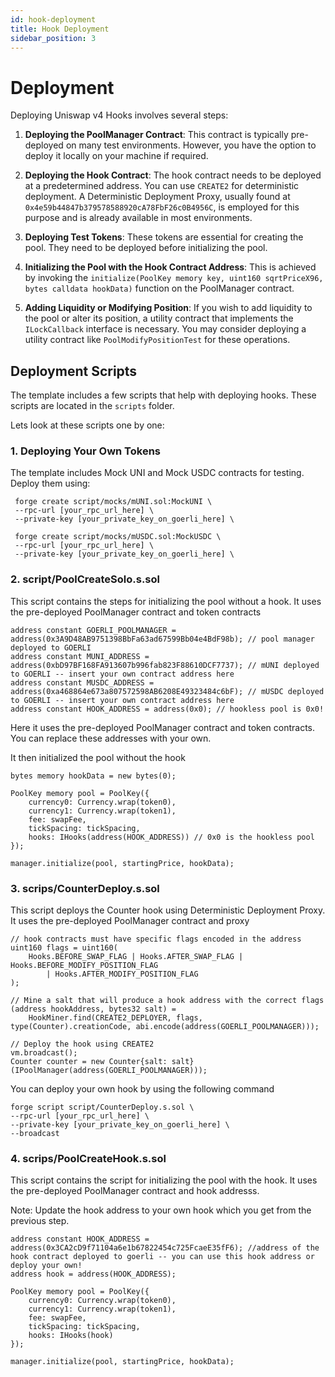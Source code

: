 ```yaml
---
id: hook-deployment
title: Hook Deployment
sidebar_position: 3
---
```


# Deployment
Deploying Uniswap v4 Hooks involves several steps:

1. **Deploying the PoolManager Contract**: This contract is typically pre-deployed on many test environments. However,
   you have the option to deploy it locally on your machine if required.

2. **Deploying the Hook Contract**: The hook contract needs to be deployed at a predetermined address. You can use
   `CREATE2` for deterministic deployment. A Deterministic Deployment Proxy, usually found
   at `0x4e59b44847b379578588920cA78FbF26c0B4956C`, is employed for this purpose and is already available in most
   environments.

3. **Deploying Test Tokens**: These tokens are essential for creating the pool. They need to be deployed before
   initializing the pool.

4. **Initializing the Pool with the Hook Contract Address**: This is achieved by invoking
   the `initialize(PoolKey memory key, uint160 sqrtPriceX96, bytes calldata hookData)` function on the PoolManager contract.

5. **Adding Liquidity or Modifying Position**: If you wish to add liquidity to the pool or alter its position, a
   utility contract that implements the `ILockCallback` interface is necessary. You may consider deploying a utility
   contract like `PoolModifyPositionTest` for these operations.


## Deployment Scripts
The template includes a few scripts that help with deploying hooks. These scripts are located in the `scripts` folder.

Lets look at these scripts one by one:

### 1. Deploying Your Own Tokens
The template includes Mock UNI and Mock USDC contracts for testing. Deploy them using:
```shell
 forge create script/mocks/mUNI.sol:MockUNI \
 --rpc-url [your_rpc_url_here] \
 --private-key [your_private_key_on_goerli_here] \

 forge create script/mocks/mUSDC.sol:MockUSDC \
 --rpc-url [your_rpc_url_here] \
 --private-key [your_private_key_on_goerli_here] \
```


### 2. script/PoolCreateSolo.s.sol
This script contains the steps for initializing the pool without a hook. It uses the pre-deployed PoolManager contract and
token contracts

```solidity
address constant GOERLI_POOLMANAGER = address(0x3A9D48AB9751398BbFa63ad67599Bb04e4BdF98b); // pool manager deployed to GOERLI
address constant MUNI_ADDRESS = address(0xbD97BF168FA913607b996fab823F88610DCF7737); // mUNI deployed to GOERLI -- insert your own contract address here
address constant MUSDC_ADDRESS = address(0xa468864e673a807572598AB6208E49323484c6bF); // mUSDC deployed to GOERLI -- insert your own contract address here
address constant HOOK_ADDRESS = address(0x0); // hookless pool is 0x0!
```
Here it uses the pre-deployed PoolManager contract and token contracts. You can replace these addresses with your own.

It then initialized the pool without the hook

```solidity
bytes memory hookData = new bytes(0);

PoolKey memory pool = PoolKey({
    currency0: Currency.wrap(token0),
    currency1: Currency.wrap(token1),
    fee: swapFee,
    tickSpacing: tickSpacing,
    hooks: IHooks(address(HOOK_ADDRESS)) // 0x0 is the hookless pool
});

manager.initialize(pool, startingPrice, hookData);
```

### 3. scrips/CounterDeploy.s.sol
This script deploys the Counter hook using Deterministic Deployment Proxy. It uses the pre-deployed PoolManager contract
and proxy

```solidity
// hook contracts must have specific flags encoded in the address
uint160 flags = uint160(
    Hooks.BEFORE_SWAP_FLAG | Hooks.AFTER_SWAP_FLAG | Hooks.BEFORE_MODIFY_POSITION_FLAG
        | Hooks.AFTER_MODIFY_POSITION_FLAG
);

// Mine a salt that will produce a hook address with the correct flags
(address hookAddress, bytes32 salt) =
    HookMiner.find(CREATE2_DEPLOYER, flags, type(Counter).creationCode, abi.encode(address(GOERLI_POOLMANAGER)));

// Deploy the hook using CREATE2
vm.broadcast();
Counter counter = new Counter{salt: salt}(IPoolManager(address(GOERLI_POOLMANAGER)));
```
You can deploy your own hook by using the following command
```
forge script script/CounterDeploy.s.sol \
--rpc-url [your_rpc_url_here] \
--private-key [your_private_key_on_goerli_here] \
--broadcast
```


### 4. scrips/PoolCreateHook.s.sol
This script contains the script for initializing the pool with the hook. It uses the pre-deployed PoolManager
contract and hook addresss.

Note: Update the hook address to your own hook which you get from the previous step.

```solidity
address constant HOOK_ADDRESS = address(0x3CA2cD9f71104a6e1b67822454c725FcaeE35fF6); //address of the hook contract deployed to goerli -- you can use this hook address or deploy your own!
address hook = address(HOOK_ADDRESS);

PoolKey memory pool = PoolKey({
    currency0: Currency.wrap(token0),
    currency1: Currency.wrap(token1),
    fee: swapFee,
    tickSpacing: tickSpacing,
    hooks: IHooks(hook)
});

manager.initialize(pool, startingPrice, hookData);
```
